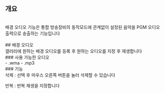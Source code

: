 ## 개요
<br/>
배경 오디오 기능은 통합 방송장비의 동작모드에 관계없이 설정된 음악을 PGM 오디오 출력으로 송출하는 기능입니다
<br/>
<br/>
## 배경 오디오
<br/>
갤러리에 원하는 배경 오디오를 등록 후 원하는 오디오를 지정 후 재생합니다
<br/>
### 사용 가능한 오디오
<br/>
- .wma
- .mp3
<br/>
### 기능
<br/>
삭제 : 선택 후 마우스 오른쪽 버튼을 눌러 삭제할 수 있습니다

반복 : 반복 재생을 지정합니다
<br/>
<br/>
<br/>